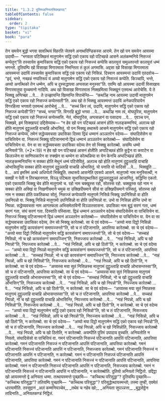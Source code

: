 ```yaml
---
title: "1.3.2 दुतियअनियतसिक्खापद"
tableOfContents: false
sidebar:
  order: 2
type: "tipitaka"
basket: "vi"
book: "para"
---
```



<DynamicBreadcrumb />

<Division number="452" book="para">

<Paragraph number="1829" book="para">
तेन समयेन बुद्धो भगवा सावत्थियं विहरति जेतवने अनाथपिण्डिकस्स आरामे. तेन खो पन समयेन आयस्मा उदायी—  “भगवता पटिक्खित्तं मातुगामेन सद्धिं एको एकाय रहो पटिच्छन्ने आसने अलंकम्मनिये निसज्जं कप्पेतुन्”ति तस्सायेव कुमारिकाय सद्धिं एको एकाय रहो निसज्जं कप्पेसि कालयुत्तं समुल्लपन्तो कालयुत्तं धम्मं भणन्तो. दुतियम्पि खो विसाखा मिगारमाता निमन्तिता तं कुलं अगमासि. अद्दसा खो विसाखा मिगारमाता आयस्मन्तं उदायिं तस्सायेव कुमारिकाय सद्धिं एकं एकाय रहो निसिन्नं. दिस्वान आयस्मन्तं उदायिं एतदवोच—  “इदं, भन्ते, नच्छन्नं नप्पतिरूपं यं अय्यो मातुगामेन सद्धिं एको एकाय रहो निसज्जं कप्पेति. किञ्चापि, भन्ते, अय्यो अनत्थिको तेन धम्मेन, अपि च दुस्सद्धापया अप्पसन्ना मनुस्सा”ति. एवम्पि खो आयस्मा उदायी विसाखाय मिगारमातुया वुच्चमानो नादियि. अथ खो विसाखा मिगारमाता निक्खमित्वा भिक्खूनं एतमत्थं आरोचेसि. ये ते भिक्खू अप्पिच्छा …पे…  ते उज्झायन्ति खिय्यन्ति विपाचेन्ति—  “कथञ्हि नाम आयस्मा उदायी मातुगामेन सद्धिं एको एकाय रहो निसज्जं कप्पेस्सती”ति.
</Paragraph>

<Paragraph number="1830" book="para">
अथ खो ते भिक्खू आयस्मन्तं उदायिं अनेकपरियायेन विगरहित्वा भगवतो एतमत्थं आरोचेसुं …पे…  “सच्चं किर त्वं, उदायि, मातुगामेन सद्धिं एको एकाय रहो निसज्जं कप्पेसी”ति? “सच्चं, भगवा”ति. विगरहि बुद्धो भगवा …पे…  कथञ्हि नाम त्वं, मोघपुरिस, मातुगामेन सद्धिं एको एकाय रहो निसज्जं कप्पेस्ससि. नेतं, मोघपुरिस, अप्पसन्नानं वा पसादाय …पे…  एवञ्च पन, भिक्खवे, इमं सिक्खापदं उद्दिसेय्याथ—
</Paragraph>

</Division>
<Division number="453" book="para">

<Paragraph number="1831" book="para">
<Emphasis>“न हेव खो पन पटिच्छन्नं आसनं होति नालङ्कम्मनियं, अलञ्च खो होति मातुगामं दुट्ठुल्लाहि वाचाहि ओभासितुं. यो पन भिक्खु तथारूपे आसने मातुगामेन सद्धिं एको एकाय रहो निसज्जं कप्पेय्य, तमेनं सद्धेय्यवचसा उपासिका दिस्वा द्विन्नं धम्मानं अञ्ञतरेन वदेय्य—  संघादिसेसेन वा पाचित्तियेन वा. निसज्जं भिक्खु पटिजानमानो द्विन्नं धम्मानं अञ्ञतरेन कारेतब्बो—  संघादिसेसेन वा पाचित्तियेन वा. येन वा सा सद्धेय्यवचसा उपासिका वदेय्य तेन सो भिक्खु कारेतब्बो. अयम्पि धम्मो अनियतो”</Emphasis>ति. (*2*:<Emphasis>19</Emphasis>)
</Paragraph>

</Division>
<Division number="454" book="para">

<Paragraph number="1832" book="para">
<Emphasis>न हेव खो पन पटिच्छन्नं आसनं होती</Emphasis>ति अप्पटिच्छन्नं होति कुट्टेन वा कवाटेन वा किलञ्जेन वा साणिपाकारेन वा रुक्खेन वा थम्भेन वा कोत्थळिया वा येन केनचि अप्पटिच्छन्नं होति.
</Paragraph>

<Paragraph number="1833" book="para">
<Emphasis>नालङ्कम्मनियन्</Emphasis>ति न सक्का होति मेथुनं धम्मं पटिसेवितुं.
</Paragraph>

<Paragraph number="1834" book="para">
<Emphasis>अलञ्च खो होति मातुगामं दुट्ठुल्लाहि वाचाहि ओभासितुन्</Emphasis>ति सक्का होति मातुगामं दुट्ठुल्लाहि वाचाहि ओभासितुं.
</Paragraph>

<Paragraph number="1835" book="para">
<Emphasis>यो पना</Emphasis>ति यो यादिसो …पे…  <Emphasis>भिक्खू</Emphasis>ति …पे…  अयं इमस्मिं अत्थे अधिप्पेतो भिक्खूति.
</Paragraph>

<Paragraph number="1836" book="para">
<Emphasis>तथारूपे आसने</Emphasis>ति एवरूपे आसने.
</Paragraph>

<Paragraph number="1837" book="para">
<Emphasis>मातुगामो</Emphasis> नाम मनुस्सित्थी, न यक्खी न पेती न तिरच्छानगता, विञ्ञू पटिबला सुभासितदुब्भासितं दुट्ठुल्लादुट्ठुल्लं आजानितुं.
</Paragraph>

<Paragraph number="1838" book="para">
<Emphasis>सद्धिन्</Emphasis>ति एकतो.
</Paragraph>

<Paragraph number="1839" book="para">
<Emphasis>एको एकाया</Emphasis>ति भिक्खु चेव होति मातुगामो च.
</Paragraph>

<Paragraph number="1840" book="para">
<Emphasis>रहो</Emphasis> नाम चक्खुस्स रहो, सोतस्स रहो. <Emphasis>चक्खुस्स रहो</Emphasis> नाम न सक्का होति अक्खिं वा निखणीयमाने भमुकं वा उक्खिपीयमाने सीसं वा उक्खिपीयमाने पस्सितुं. <Emphasis>सोतस्स रहो</Emphasis> नाम न सक्का होति पकतिकथा सोतुं.
</Paragraph>

<Paragraph number="1841" book="para">
<Emphasis>निसज्जं कप्पेय्या</Emphasis>ति मातुगामे निसिन्ने भिक्खु उपनिसिन्नो वा होति उपनिपन्नो वा. भिक्खु निसिन्ने मातुगामो उपनिसिन्नो वा होति उपनिपन्नो वा. उभो वा निसिन्ना होन्ति उभो वा निपन्ना.
</Paragraph>

<Paragraph number="1842" book="para">
<Emphasis>सद्धेय्यवचसा</Emphasis> नाम आगतफला अभिसमेताविनी विञ्ञातसासना.
</Paragraph>

<Paragraph number="1843" book="para">
<Emphasis>उपासिका</Emphasis> नाम बुद्धं सरणं गता, धम्मं सरणं गता, संघं सरणं गता.
</Paragraph>

<Paragraph number="1844" book="para">
<Emphasis>दिस्वा</Emphasis>ति पस्सित्वा.
</Paragraph>

<Paragraph number="1845" book="para">
<Emphasis>द्विन्नं धम्मानं अञ्ञतरेन वदेय्य संघादिसेसेन वा पाचित्तियेन वा</Emphasis>. निसज्जं भिक्खु पटिजानमानो द्विन्नं धम्मानं अञ्ञतरेन कारेतब्बो—  संघादिसेसेन वा पाचित्तियेन वा. येन वा सा सद्धेय्यवचसा उपासिका वदेय्य, तेन सो भिक्खु कारेतब्बो.
</Paragraph>

</Division>
<Division number="455" book="para">

<Paragraph number="1846" book="para">
सा चे एवं वदेय्य—  “अय्यो मया दिट्ठो निसिन्नो मातुगामेन सद्धिं कायसंसग्गं समापज्जन्तो”ति, सो च तं पटिजानाति, आपत्तिया कारेतब्बो. सा चे एवं वदेय्य—  “अय्यो मया दिट्ठो निसिन्नो मातुगामेन सद्धिं कायसंसग्गं समापज्जन्तो”ति, सो चे एवं वदेय्य—  “सच्चाहं निसिन्नो, नो च खो कायसंसग्गं समापज्जिन्”ति, निसज्जाय कारेतब्बो …पे…  “नाहं निसिन्नो, अपि च खो निपन्नो”ति, निपज्जाय कारेतब्बो …पे…  “नाहं निसिन्नो, अपि च खो ठितो”ति, न कारेतब्बो.
</Paragraph>

<Paragraph number="1847" book="para">
सा चे एवं वदेय्य—  “अय्यो मया दिट्ठो निपन्नो मातुगामेन सद्धिं कायसंसग्गं समापज्जन्तो”ति, सो च तं पटिजानाति, आपत्तिया कारेतब्बो …पे…  “सच्चाहं निपन्नो, नो च खो कायसंसग्गं समापज्जिन्”ति, निपज्जाय कारेतब्बो …पे…  “नाहं निपन्नो, अपि च खो निसिन्नो”ति, निसज्जाय कारेतब्बो …पे…  “नाहं निपन्नो, अपि च खो ठितो”ति, न कारेतब्बो.
</Paragraph>

<Paragraph number="1848" book="para">
सा चे एवं वदेय्य—  “अय्यस्स मया सुतं निसिन्नस्स मातुगामं दुट्ठुल्लाहि वाचाहि ओभासन्तस्सा”ति, सो च तं पटिजानाति, आपत्तिया कारेतब्बो. सा चे एवं वदेय्य—  “अय्यस्स मया सुतं निसिन्नस्स मातुगामं दुट्ठुल्लाहि वाचाहि ओभासन्तस्सा”ति, सो चे एवं वदेय्य—  “सच्चाहं निसिन्नो, नो च खो दुट्ठुल्लाहि वाचाहि ओभासिन्”ति, निसज्जाय कारेतब्बो …पे…  “नाहं निसिन्नो, अपि च खो निपन्नो”ति, निपज्जाय कारेतब्बो …पे…  “नाहं निसिन्नो, अपि च खो ठितो”ति, न कारेतब्बो.
</Paragraph>

<Paragraph number="1849" book="para">
सा चे एवं वदेय्य—  “अय्यस्स मया सुतं निपन्नस्स मातुगामं दुट्ठुल्लाहि वाचाहि ओभासन्तस्सा”ति, सो च तं पटिजानाति, आपत्तिया कारेतब्बो …पे…  सच्चाहं निपन्नो, नो च खो दुट्ठुल्लाहि वाचाहि ओभासिन्ति, निपज्जाय कारेतब्बो …पे…  “नाहं निपन्नो, अपि च खो निसिन्नो”ति, निसज्जाय कारेतब्बो …पे…  “नाहं निपन्नो, अपि च खो ठितो”ति, न कारेतब्बो.
</Paragraph>

</Division>
<Division number="456" book="para">

<Paragraph number="1850" book="para">
सा चे एवं वदेय्य—  “अय्यो मया दिट्ठो मातुगामेन सद्धिं एको एकाय रहो निसिन्नो”ति, सो च तं पटिजानाति, निसज्जाय कारेतब्बो …पे…  “नाहं निसिन्नो, अपि च खो निपन्नो”ति, निपज्जाय कारेतब्बो …पे…  “नाहं निसिन्नो, अपि च खो ठितो”ति, न कारेतब्बो.
</Paragraph>

<Paragraph number="1851" book="para">
सा चे एवं वदेय्य—  “अय्यो मया दिट्ठो मातुगामेन सद्धिं एको एकाय रहो निपन्नो”ति, सो च तं पटिजानाति, निपज्जाय कारेतब्बो …पे…  नाहं निपन्नो, अपि च खो निसिन्नोति, निसज्जाय कारेतब्बो …पे…  नाहं निपन्नो, अपि च खो ठितोति, न कारेतब्बो.
</Paragraph>

<Paragraph number="1852" book="para">
<Emphasis>अयम्पी</Emphasis>ति पुरिमं उपादाय वुच्चति.
</Paragraph>

<Paragraph number="1853" book="para">
<Emphasis>अनियतो</Emphasis>ति न नियतो, संघादिसेसो वा पाचित्तियं वा.
</Paragraph>

</Division>
<Division number="457" book="para">

<Paragraph number="1854" book="para">
गमनं पटिजानाति निसज्जं पटिजानाति आपत्तिं पटिजानाति, आपत्तिया कारेतब्बो. गमनं पटिजानाति निसज्जं न पटिजानाति आपत्तिं पटिजानाति, आपत्तिया कारेतब्बो. गमनं पटिजानाति निसज्जं पटिजानाति आपत्तिं न पटिजानाति, निसज्जाय कारेतब्बो. गमनं पटिजानाति निसज्जं न पटिजानाति आपत्तिं न पटिजानाति, न कारेतब्बो.
</Paragraph>

<Paragraph number="1855" book="para">
गमनं न पटिजानाति निसज्जं पटिजानाति आपत्तिं पटिजानाति, आपत्तिया कारेतब्बो. गमनं न पटिजानाति निसज्जं न पटिजानाति आपत्तिं पटिजानाति, आपत्तिया कारेतब्बो. गमनं न पटिजानाति निसज्जं पटिजानाति आपत्तिं न पटिजानाति, निसज्जाय कारेतब्बो. गमनं न पटिजानाति निसज्जं न पटिजानाति आपत्तिं न पटिजानाति, न कारेतब्बोति.

</Paragraph>
</Division>

<Paragraph number="1856" type="center" book="para">
दुतियो अनियतो निट्ठितो.


</Paragraph>

<Division number="458" book="para">

<Paragraph number="1857" book="para">
उद्दिट्ठा खो आयस्मन्तो द्वे अनियता धम्मा. तत्थायस्मन्ते पुच्छामि—  “कच्चित्थ परिसुद्धा”? दुतियम्पि पुच्छामि—  “कच्चित्थ परिसुद्धा”? ततियम्पि पुच्छामि—  “कच्चित्थ परिसुद्धा”? परिसुद्धेत्थायस्मन्तो; तस्मा तुण्ही, एवमेतं धारयामीति.

</Paragraph>
</Division>

<Paragraph number="1858" type="center" book="para">
तस्सुद्दानं


</Paragraph>

<Paragraph number="1859" type="verses" book="para">
_अलं कम्मनियञ्चेव,_  
_तथेव च नहेव खो;_  
_अनियता सुपञ्ञत्ता,_  
_बुद्धसेट्ठेन तादिनाति._  


</Paragraph>

<Paragraph number="1860" type="center" book="para">
अनियतकण्डं निट्ठितं.
</Paragraph>